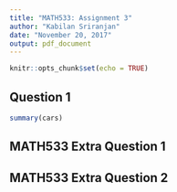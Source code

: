 ```yaml
---
title: "MATH533: Assignment 3"
author: "Kabilan Sriranjan"
date: "November 20, 2017"
output: pdf_document
---
```


```r
knitr::opts_chunk$set(echo = TRUE)
```

## Question 1

```r
summary(cars)
```

## MATH533 Extra Question 1

## MATH533 Extra Question 2